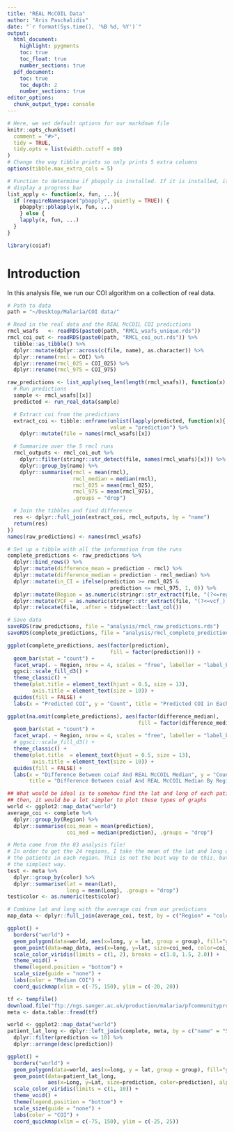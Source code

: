 ```yaml
---
title: "REAL McCOIL Data"
author: "Aris Paschalidis"
date: "`r format(Sys.time(), '%B %d, %Y')`"
output:
  html_document:
    highlight: pygments
    toc: true
    toc_float: true
    number_sections: true
  pdf_document:
    toc: true
    toc_depth: 2
    number_sections: true
editor_options:
  chunk_output_type: console
---
```


```r
# Here, we set default options for our markdown file
knitr::opts_chunk$set(
  comment = "#>",
  tidy = TRUE,
  tidy.opts = list(width.cutoff = 80)
)
# Change the way tibble prints so only prints 5 extra columns
options(tibble.max_extra_cols = 5)

# Function to determine if pbapply is installed. If it is installed, it will
# display a progress bar
list_apply <- function(x, fun, ...){
  if (requireNamespace("pbapply", quietly = TRUE)) {
    pbapply::pblapply(x, fun, ...)
    } else {
    lapply(x, fun, ...)
  }
}

library(coiaf)
```

# Introduction

In this analysis file, we run our COI algorithm on a collection of real data.

```r
# Path to data
path = "~/Desktop/Malaria/COI data/"

# Read in the real data and the REAL McCOIL COI predictions
rmcl_wsafs   <- readRDS(paste0(path, "RMCL_wsafs_unique.rds"))
rmcl_coi_out <- readRDS(paste0(path, "RMCL_coi_out.rds")) %>% 
  tibble::as_tibble() %>% 
  dplyr::mutate(dplyr::across(c(file, name), as.character)) %>% 
  dplyr::rename(rmcl = COI) %>% 
  dplyr::rename(rmcl_025 = COI_025) %>% 
  dplyr::rename(rmcl_975 = COI_975)
```

```r
raw_predictions <- list_apply(seq_len(length(rmcl_wsafs)), function(x) {
  # Run predictions
  sample <- rmcl_wsafs[[x]]
  predicted <- run_real_data(sample)

  # Extract coi from the predictions
  extract_coi <- tibble::enframe(unlist(lapply(predicted, function(x){ x$coi })),
                                 value = "prediction") %>%
    dplyr::mutate(file = names(rmcl_wsafs)[x])

  # Summarize over the 5 rmcl runs
  rmcl_outputs <- rmcl_coi_out %>%
    dplyr::filter(stringr::str_detect(file, names(rmcl_wsafs)[x])) %>%
    dplyr::group_by(name) %>%
    dplyr::summarise(rmcl = mean(rmcl),
                     rmcl_median = median(rmcl),
                     rmcl_025 = mean(rmcl_025),
                     rmcl_975 = mean(rmcl_975),
                     .groups = "drop")

  # Join the tibbles and find difference
  res <- dplyr::full_join(extract_coi, rmcl_outputs, by = "name")
  return(res)
})
names(raw_predictions) <- names(rmcl_wsafs)

# Set up a tibble with all the information from the runs
complete_predictions <- raw_predictions %>%
  dplyr::bind_rows() %>% 
  dplyr::mutate(difference_mean = prediction - rmcl) %>% 
  dplyr::mutate(difference_median = prediction - rmcl_median) %>%
  dplyr::mutate(in_CI = ifelse(prediction >= rmcl_025 & 
                                 prediction <= rmcl_975, 1, 0)) %>%
  dplyr::mutate(Region = as.numeric(stringr::str_extract(file, "(?<=region_)[:digit:]*"))) %>% 
  dplyr::mutate(VCF = as.numeric(stringr::str_extract(file, "(?<=vcf_)[:digit:]*"))) %>% 
  dplyr::relocate(file, .after = tidyselect::last_col())

# Save data
saveRDS(raw_predictions, file = "analysis/rmcl_raw_predictions.rds")
saveRDS(complete_predictions, file = "analysis/rmcl_complete_predictions.rds")
```

```r
ggplot(complete_predictions, aes(factor(prediction), 
                                 fill = factor(prediction))) +
  geom_bar(stat = "count") + 
  facet_wrap(. ~ Region, nrow = 4, scales = "free", labeller = "label_both") + 
  ggsci::scale_fill_d3() +
  theme_classic() +
  theme(plot.title = element_text(hjust = 0.5, size = 13),
        axis.title = element_text(size = 10)) +
  guides(fill = FALSE) +
  labs(x = "Predicted COI", y = "Count", title = "Predicted COI in Each Region")

ggplot(na.omit(complete_predictions), aes(factor(difference_median), 
                                          fill = factor(difference_median))) +
  geom_bar(stat = "count") + 
  facet_wrap(. ~ Region, nrow = 4, scales = "free", labeller = "label_both") + 
  # ggsci::scale_fill_d3() +
  theme_classic() +
  theme(plot.title  = element_text(hjust = 0.5, size = 13),
        axis.title = element_text(size = 10)) +
  guides(fill = FALSE) +
  labs(x = "Difference Between coiaf And REAL McCOIL Median", y = "Count", 
       title = "Difference Between coiaf And REAL McCOIL Median By Region")
```

```r
## What would be ideal is to somehow find the lat and long of each patient
## then, it would be a lot simpler to plot these types of graphs
world <- ggplot2::map_data("world")
average_coi <- complete %>% 
  dplyr::group_by(Region) %>% 
  dplyr::summarise(coi_mean = mean(prediction),
                   coi_med = median(prediction), .groups = "drop")

# Meta come from the 03 analysis file!
# In order to get the 24 regions, I take the mean of the lat and long of all
# the patients in each region. This is not the best way to do this, but it is
# the simplest way.
test <- meta %>% 
  dplyr::group_by(color) %>% 
  dplyr::summarise(lat = mean(Lat),
                   long = mean(Long), .groups = "drop")
test$color <- as.numeric(test$color)

# Combine lat and long with the average coi from our predictions
map_data <- dplyr::full_join(average_coi, test, by = c("Region" = "color"))

ggplot() +
  borders("world") +
  geom_polygon(data=world, aes(x=long, y = lat, group = group), fill="grey", alpha=0.3) +
  geom_point(data=map_data, aes(x=long, y=lat, size=coi_med, color=coi_med)) +
  scale_color_viridis(limits = c(1, 2), breaks = c(1.0, 1.5, 2.0)) + 
  theme_void() + 
  theme(legend.position = "bottom") +
  scale_size(guide = "none") + 
  labs(color = "Median COI") +
  coord_quickmap(xlim = c(-75, 150), ylim = c(-20, 20))
```

```r
tf <- tempfile()
download.file("ftp://ngs.sanger.ac.uk/production/malaria/pfcommunityproject/Pf6/Pf_6_samples.txt",tf)
meta <- data.table::fread(tf)

world <- ggplot2::map_data("world")
patient_lat_long <- dplyr::left_join(complete, meta, by = c("name" = "Sample")) %>% 
  dplyr::filter(prediction <= 10) %>% 
  dplyr::arrange(desc(prediction))

ggplot() +
  borders("world") +
  geom_polygon(data=world, aes(x=long, y = lat, group = group), fill="grey", alpha=0.3) +
  geom_point(data=patient_lat_long, 
             aes(x=Long, y=Lat, size=prediction, color=prediction), alpha=0.1) +
  scale_color_viridis(limits = c(1, 10)) +
  theme_void() + 
  theme(legend.position = "bottom") +
  scale_size(guide = "none") + 
  labs(color = "COI") +
  coord_quickmap(xlim = c(-75, 150), ylim = c(-25, 25))
```

